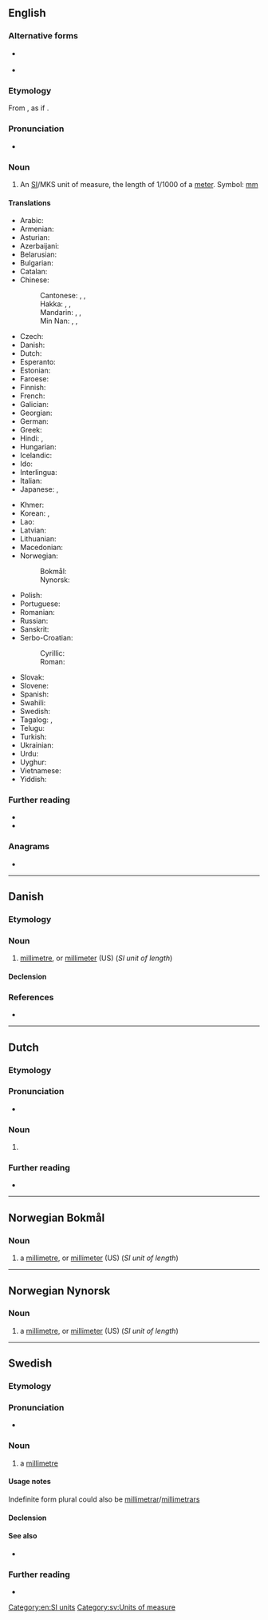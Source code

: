 {{also|Millimeter|milliméter|milli-meter}}
==English==

===Alternative forms===
* {{l|en|millimetre}} {{qualifier|UK}}
* {{l|en|millimètre}} {{qualifier|rare}}

===Etymology===
From {{etyl|fr|en}} {{m|fr|millimètre}}, as if {{prefix|en|milli|meter}}.

===Pronunciation===
* {{audio|en-us-millimetre.ogg|Audio (US)|lang=en}}

===Noun===
{{en-noun}}

# {{lb|en|US spelling}} An [[SI#Abbreviation|SI]]/MKS unit of measure, the length of 1/1000 of a [[meter]]. Symbol: [[mm]]

====Translations====
{{trans-top|unit of measure}}
* Arabic: {{t|ar|مِلِّيمِتْر|m}}
* Armenian: {{t+|hy|միլիմետր}}
* Asturian: {{t|ast|milímetru|m}}
* Azerbaijani: {{t|az|millimetr}}
* Belarusian: {{t|be|мілімэ́тар|m}}
* Bulgarian: {{t+|bg|милиме́тър|m}}
* Catalan: {{t|ca|mil·límetre|m}}
* Chinese:
*: Cantonese: {{t|yue|毫米|tr=hou4 mai5|sc=Hani}}, {{t|yue|公釐|sc=Hani}}, {{t|yue|公厘|tr=gung1 lei4|sc=Hani}}
*: Hakka: {{t|hak|毫米|tr=hò-mí|sc=Hani}}, {{t|hak|米釐米特|sc=Hani}}, {{t|hak|米厘米特|tr=mi-li-mi-tèr|sc=Hani}}
*: Mandarin: {{t+|cmn|毫米|tr=háomǐ|sc=Hani}}, {{t|cmn|公釐|sc=Hani}}, {{t+|cmn|公厘|tr=gōnglí|sc=Hani}}
*: Min Nan: {{t+|nan|毫米|tr=hô-bí}}, {{t+|nan|公釐}}, {{t+|nan|公厘|tr=kong-lî}}
* Czech: {{t+|cs|milimetr|m}}
* Danish: {{t+|da|millimeter|c}}
* Dutch: {{t+|nl|millimeter}}
* Esperanto: {{t|eo|milimetro}}
* Estonian: {{t|et|millimeeter}}
* Faroese: {{t|fo|millimetur|m}}
* Finnish: {{t+|fi|millimetri}}
* French: {{t+|fr|millimètre|m}}
* Galician: {{t+|gl|milímetro|m}}
* Georgian: {{t|ka|მილიმეტრი}}
* German: {{t+|de|Millimeter|m}}
* Greek: {{t+|el|χιλιοστόμετρο|n}}
* Hindi: {{t|hi|मिलीमीटर|n}}, {{t|hi|सहस्रिमान|n}}
* Hungarian: {{t+|hu|milliméter}}
* Icelandic: {{t+|is|millimetri|m}}
* Ido: {{t+|io|milimetro}}
* Interlingua: {{t|ia|millimetro}}
* Italian: {{t+|it|millimetro|m}}
* Japanese: {{t+|ja|ミリメートル|tr=mirimētoru}}, {{t+|ja|ミリ|tr=miri}}
{{trans-mid}}
* Khmer: {{t+|km|មិល្លីម៉ែត្រ|tr=millii-maet|sc=Khmr}}
* Korean: {{t+|ko|밀리미터}}, {{t|ko|밀리}}
* Lao: {{t+|lo|ມິລິແມັດ}}
* Latvian: {{t|lv|milimetrs}}
* Lithuanian: {{t+|lt|milimetras}}
* Macedonian: {{t|mk|милиме́тар|m}}
* Norwegian:
*: Bokmål: {{t|nb|millimeter|m}}
*: Nynorsk: {{t|nn|millimeter|m}}
* Polish: {{t+|pl|milimetr|m}}
* Portuguese: {{t+|pt|milímetro|m}}
* Romanian: {{t+|ro|milimetru|m}}
* Russian: {{t+|ru|миллиме́тр|m}}
* Sanskrit: {{t|sa|सहस्रिमान|n}}
* Serbo-Croatian:
*: Cyrillic: {{t|sh|мѝлиметар|m|sc=Cyrl}}
*: Roman: {{t+|sh|mìlimetar|m}}
* Slovak: {{t|sk|milimeter|m}}
* Slovene: {{t|sl|milimeter|m}}
* Spanish: {{t+|es|milímetro|m}}
* Swahili: {{t|sw|milimita}}
* Swedish: {{t+|sv|millimeter|c}}
* Tagalog: {{t|tl|kalibopanukat}}, {{t|tl|milimetro}}
* Telugu: {{t|te|మిల్లీమీటరు}}
* Turkish: {{t+|tr|milimetre}}
* Ukrainian: {{t|uk|міліме́тр|m}}
* Urdu: {{t|ur|ملِیمیٹر|m|tr=milīmīṭar}}
* Uyghur: {{t|ug|مىللىمېتىر|sc=ug-Arab}}
* Vietnamese: {{t|vi|milimet}}
* Yiddish: {{t|yi|מילימעטער|m}}
{{trans-bottom}}

===Further reading===
* {{R:OneLook}}
* {{R:GNV|millimeter, millimetre}}

===Anagrams===
* {{anagrams|en|a=eeiillmmrt|millimetre|millimètre}}

[[Category:en:SI units]]

----

==Danish==

===Etymology===
{{af|da|milli-|meter}}

===Noun===
{{da-noun|en}}

# [[millimetre]], or [[millimeter#English|millimeter]] (US) (''SI unit of length'')

====Declension====
{{da-noun-infl|en||ne}}

===References===
* {{R:Den Danske Ordbog}}

----

==Dutch==

===Etymology===
{{af|nl|milli-|meter}}

===Pronunciation===
* {{audio|Nl-millimeter.ogg|Audio|lang=nl}}

===Noun===
{{head|nl|noun|g=}}

# {{l|en|millimeter}}

===Further reading===
* {{R:Van Dale online}}

----

==Norwegian Bokmål==

===Noun===
{{head|nb|noun|g=m|definite singular|millimeteren|indefinite plural|millimeter|definite plural|millimeterne}}

# a [[millimetre]], or [[millimeter#English|millimeter]] (US) (''SI unit of length'')

----

==Norwegian Nynorsk==

===Noun===
{{head|nn|noun|g=m|definite singular|millimeteren|indefinite plural|millimeter|definite plural|millimeterane|or|millimetrane}}

# a [[millimetre]], or [[millimeter#English|millimeter]] (US) (''SI unit of length'')

----

==Swedish==

===Etymology===
{{af|sv|milli-|meter}}

===Pronunciation===
* {{IPA|/mɪlɪˈmeːtɛr/|/ˈmɪlɪmeːtɛr/|lang=sv}}

===Noun===
{{sv-noun|c}}

# a [[millimetre]]

====Usage notes====
Indefinite form plural could also be [[millimetrar]]/[[millimetrars]]

====Declension====
{{sv-noun-irreg-c|2=millimetern|3=millimeter|4=millimeterna}}

====See also====
* {{l|sv|ha millimetrarna på sin sida}}

===Further reading===
* {{R:SAOB online}}

[[Category:sv:Units of measure]]